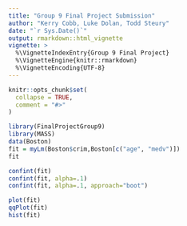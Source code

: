 ```yaml
---
title: "Group 9 Final Project Submission"
author: "Kerry Cobb, Luke Dolan, Todd Steury"
date: "`r Sys.Date()`"
output: rmarkdown::html_vignette
vignette: >
  %\VignetteIndexEntry{Group 9 Final Project}
  %\VignetteEngine{knitr::rmarkdown}
  %\VignetteEncoding{UTF-8}
---
```


```r
knitr::opts_chunk$set(
  collapse = TRUE,
  comment = "#>"
)
```


```r
library(FinalProjectGroup9)
library(MASS)
data(Boston)
fit = myLm(Boston$crim,Boston[c("age", "medv")])
fit

confint(fit)
confint(fit, alpha=.1)
confint(fit, alpha=.1, approach="boot")

plot(fit)
qqPlot(fit)
hist(fit)

```
